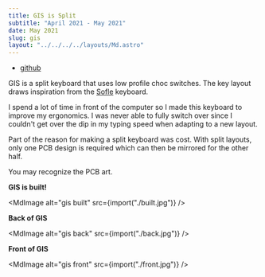 ```yaml
---
title: GIS is Split
subtitle: "April 2021 - May 2021"
date: May 2021
slug: gis
layout: "../../../../layouts/Md.astro"
---
```



- [github](https://github.com/ec965/GIS)

GIS is a split keyboard that uses low profile choc switches. The key layout
draws inspiration from the
[Sofle](https://github.com/josefadamcik/SofleKeyboard) keyboard.

I spend a lot of time in front of the computer so I made this keyboard to
improve my ergonomics. I was never able to fully switch over since I couldn't
get over the dip in my typing speed when adapting to a new layout.

Part of the reason for making a split keyboard was cost. With split layouts,
only one PCB design is required which can then be mirrored for the other half.

You may recognize the PCB art.

**GIS is built!**

<MdImage alt="gis built" src={import("./built.jpg")} />

**Back of GIS**

<MdImage alt="gis back" src={import("./back.jpg")} />

**Front of GIS**

<MdImage alt="gis front" src={import("./front.jpg")} />
